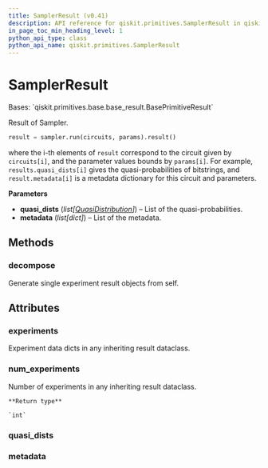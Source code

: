 ```yaml
---
title: SamplerResult (v0.41)
description: API reference for qiskit.primitives.SamplerResult in qiskit v0.41
in_page_toc_min_heading_level: 1
python_api_type: class
python_api_name: qiskit.primitives.SamplerResult
---
```


# SamplerResult

<Class id="qiskit.primitives.SamplerResult" isDedicatedPage={true} github="https://github.com/qiskit/qiskit/tree/stable/0.23/qiskit/primitives/base/sampler_result.py" signature="SamplerResult(quasi_dists, metadata)" modifiers="class">
  Bases: `qiskit.primitives.base.base_result.BasePrimitiveResult`

  Result of Sampler.

  ```python
  result = sampler.run(circuits, params).result()
  ```

  where the i-th elements of `result` correspond to the circuit given by `circuits[i]`, and the parameter values bounds by `params[i]`. For example, `results.quasi_dists[i]` gives the quasi-probabilities of bitstrings, and `result.metadata[i]` is a metadata dictionary for this circuit and parameters.

  **Parameters**

  *   **quasi\_dists** (*list\[*[*QuasiDistribution*](qiskit.result.QuasiDistribution "qiskit.result.QuasiDistribution")*]*) – List of the quasi-probabilities.
  *   **metadata** (*list\[dict]*) – List of the metadata.

  ## Methods

  <span id="qiskit-primitives-samplerresult-decompose" />

  ### decompose

  <Function id="qiskit.primitives.SamplerResult.decompose" signature="SamplerResult.decompose()">
    Generate single experiment result objects from self.
  </Function>

  ## Attributes

  ### experiments

  <Attribute id="qiskit.primitives.SamplerResult.experiments">
    Experiment data dicts in any inheriting result dataclass.
  </Attribute>

  ### num\_experiments

  <Attribute id="qiskit.primitives.SamplerResult.num_experiments">
    Number of experiments in any inheriting result dataclass.

    **Return type**

    `int`
  </Attribute>

  ### quasi\_dists

  <Attribute id="qiskit.primitives.SamplerResult.quasi_dists" attributeTypeHint="list[QuasiDistribution]" />

  ### metadata

  <Attribute id="qiskit.primitives.SamplerResult.metadata" attributeTypeHint="list[dict[str, Any]]" />
</Class>

